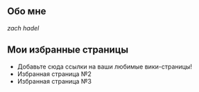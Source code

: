 == Обо мне ==

''zach hadel''

== Мои избранные страницы ==

* Добавьте сюда ссылки на ваши любимые вики-страницы!
* Избранная страница №2
* Избранная страница №3